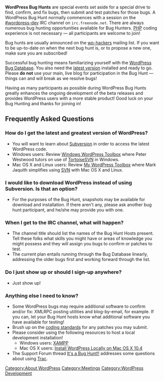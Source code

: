 '''WordPress Bug Hunts''' are special events set aside for a special drive to find, confirm, and fix bugs, then submit and test patches for those bugs.  A WordPress Bug Hunt normally commences with a session on the [irc://irc.freenode.net/wordpress-dev #wordpress-dev] IRC channel on <tt>irc.freenode.net</tt>.  There are always numerous bug hunting opportunities available for Bug Hunters. [[Glossary#PHP|PHP]] coding experience is not necessary &mdash; all participants are welcome to join!  

Bug hunts are usually announced on the [http://lists.automattic.com/mailman/listinfo/wp-hackers wp-hackers] mailing list. If you want to be up-to-date on when the next bug hunt is, or to propose a new one, make sure you are subscribed!

Successful bug hunting means familiarizing yourself with the [http://trac.wordpress.org/ WordPress Bug Database].  You also need the [http://wordpress.org/download/svn/ latest version] installed and ready to go. Please <strong>do not</strong> use your main, live blog for participation in the Bug Hunt &mdash; things can and will break as we resolve bugs!

Having as many participants as possible during WordPress Bug Hunts greatly enhances the ongoing development of the beta releases and provides WordPress users with a more stable product! Good luck on your Bug Hunting and thanks for joining in!

==Frequently Asked Questions==
===How do I get the latest and greatest version of WordPress?===
* You will want to learn about [[Using Subversion|Subversion]] in order to access the latest WordPress code.
* Windows users: Review [http://blog.ftwr.co.uk/archives/2005/11/03/windows-wordpress-toolbox/ Windows WordPress Toolbox] where Peter Westwood tutors on use of [http://tortoisesvn.tigris.org/ TortoiseSVN] in Windows.
* Mac OS X and Linux users: Review [http://markjaquith.wordpress.com/2005/11/02/my-wordpress-toolbox/ My WordPress Toolbox] where Mark Jaquith simplifies using [http://tortoisesvn.sourceforge.net SVN] with Mac OS X and Linux.
===I would like to download WordPress instead of using Subversion. Is that an option?===

* For the purposes of the Bug Hunt, snapshots may be available for download and installation. If there aren't any, please ask another bug hunt participant, and he/she may provide you with one.

===When I get to the IRC channel, what will happen?===
* The channel title should list the names of the Bug Hunt Hosts present. Tell these folks what skills you might have or areas of knowledge you might possess and they will assign you bugs to confirm or patches to test.
* The current plan entails running through the Bug Database linearly, addressing the older bugs first and working forward through the list.

===Do I just show up or should I sign-up anywhere?===
* Just show up!

===Anything else I need to know?===
* Some WordPress bugs may require additional software to confirm and/or fix: XMLRPC posting utilities and blog-by-email, for example.  If you can, let your Bug Hunt hosts know what additional software you have available for testing! 
* Brush up on the [[WordPress Coding Standards|coding standards]] for any patches you may submit.
* Please consider using the following resources to host a local development installation!
** Windows users: [http://www.tamba2.org.uk/wordpress/xampp/ XAMPP]
** Mac OS X users: [http://maczealots.com/tutorials/wordpress/ Install WordPress Locally on Mac OS X 10.4]
* The Support Forum thread [http://wordpress.org/support/topic/48447 It's a Bug Hunt!!] addresses some questions about using [http://trac.wordpress.org/ Trac].

[[Category:About WordPress]]   
[[Category:Meetings]]   
[[Category:WordPress Development]]